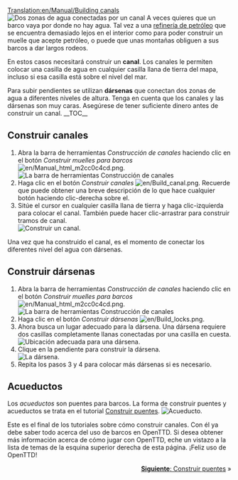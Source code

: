 [[Translation:en/Manual/Building canals]]
{{es/Tutorial}}
[[File:en/Canal.png|left|frame|Dos zonas de agua conectadas por un canal]]
A veces quieres que un barco vaya por donde no hay agua. Tal vez a una [[es/Refinería|refinería de petróleo]] que se encuentra demasiado lejos en el interior como para poder construir un muelle que acepte petróleo, o puede que unas montañas obliguen a sus barcos a dar largos rodeos.

En estos casos necesitará construir un '''canal'''. Los canales le permiten colocar una casilla de agua en cualquier casilla llana de tierra del mapa, incluso si esa casilla está sobre el nivel del mar.

Para subir pendientes se utilizan '''dársenas''' que conectan dos zonas de agua a diferentes niveles de altura. Tenga en cuenta que los canales y las dársenas son muy caras. Asegúrese de tener suficiente dinero antes de construir un canal.
__TOC__
<div style="clear: left"></div>
==Construir canales==
# Abra la barra de herramientas ''Construcción de canales'' haciendo clic en el botón ''Construir muelles para barcos'' [[File:en/Manual html m2cc0c4cd.png]].<br/>[[File:es/Dock toolbar.png|frame|none|La barra de herramientas Construcción de canales]]
# Haga clic en el botón ''Construir canales'' [[File:en/Build canal.png]]. Recuerde que puede obtener una breve descripción de lo que hace cualquier botón haciendo clic-derecha sobre el.
# Sitúe el cursor en cualquier casilla llana de tierra y haga clic-izquierda para colocar el canal. También puede hacer clic-arrastrar para construir tramos de canal.<br/>[[File:en/Building-canals-1.png|frame|none|Construir un canal.]]

Una vez que ha construido el canal, es el momento de conectar los diferentes nivel del agua con dársenas.

==Construir dársenas==
# Abra la barra de herramientas ''Construcción de canales'' haciendo clic en el botón ''Construir muelles para barcos'' [[File:en/Manual html m2cc0c4cd.png]].<br/>[[File:es/Dock toolbar.png|frame|none|La barra de herramientas Construcción de canales]]
# Haga clic en el botón ''Construir dársenas'' [[File:en/Build locks.png]].
# Ahora busca un lugar adecuado para la dársena. Una dársena requiere dos casillas completamente llanas conectadas por una casilla en cuesta.<br/>[[File:en/Building-canals-2.png|frame|none|Ubicación adecuada para una dársena.]]
# Clique en la pendiente para construir la dársena.<br/>[[File:en/Building-canals-3.png|frame|none|La dársena.]]
# Repita los pasos 3 y 4 para colocar más dársenas si es necesario.

==Acueductos==
Los ''acueductos'' son puentes para barcos. La forma de construir puentes y acueductos se trata en el tutorial [[es/Manual/Construir puentes|Construir puentes]].
[[File:en/Aqueduct.png|frame|none|Acueducto.]]

Este es el final de los tutoriales sobre cómo construir canales. Con él ya debe saber todo acerca del uso de barcos en OpenTTD. Si desea obtener más información acerca de cómo jugar con OpenTTD, eche un vistazo a la lista de temas de la esquina superior derecha de esta página. ¡Feliz uso de OpenTTD!

<span style="float: right">[[es/Manual/Construir puentes|'''Siguiente''': Construir puentes]] &raquo;</span>